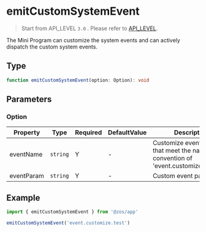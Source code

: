 # emitCustomSystemEvent

> Start from API_LEVEL `3.0` . Please refer to [API_LEVEL](../../../../guides/framework/device/compatibility.md).

The Mini Program can customize the system events and can actively dispatch the custom system events.

## Type

```ts
function emitCustomSystemEvent(option: Option): void
```

## Parameters

### Option

| Property   | Type                | Required | DefaultValue | Description                                                                         | API_LEVEL |
| ---------- | ------------------- | -------- | ------------ | ----------------------------------------------------------------------------------- | --------- |
| eventName  | <code>string</code> | Y        | -            | Customize event names that meet the naming convention of 'event.customize.${event}' | 3.0       |
| eventParam | <code>string</code> | Y        | -            | Custom event parameters                                                             | 3.0       |

## Example

```js
import { emitCustomSystemEvent } from '@zos/app'

emitCustomSystemEvent('event.customize.test')
```
